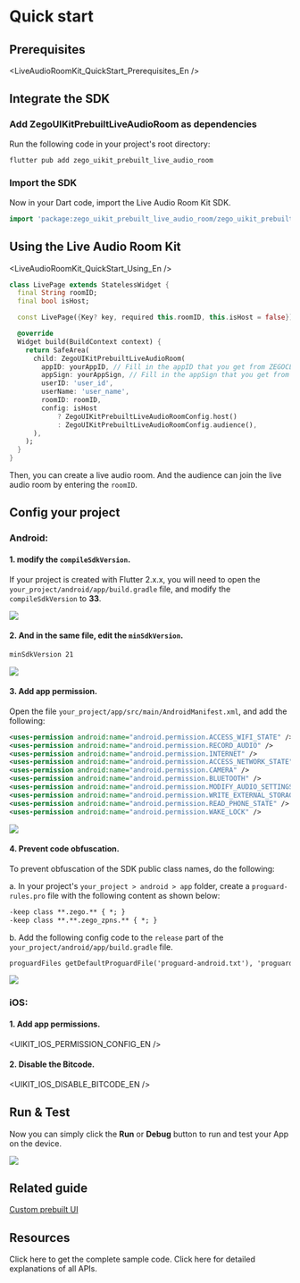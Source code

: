 
# Quick start

## Prerequisites

<LiveAudioRoomKit_QuickStart_Prerequisites_En />

## Integrate the SDK

### Add ZegoUIKitPrebuiltLiveAudioRoom as dependencies

Run the following code in your project's root directory: 

```dart
flutter pub add zego_uikit_prebuilt_live_audio_room
```

### Import the SDK

Now in your Dart code, import the Live Audio Room Kit SDK.

```dart
import 'package:zego_uikit_prebuilt_live_audio_room/zego_uikit_prebuilt_live_audio_room.dart';
```


## Using the Live Audio Room Kit


<LiveAudioRoomKit_QuickStart_Using_En />

```dart
class LivePage extends StatelessWidget {
  final String roomID;
  final bool isHost;

  const LivePage({Key? key, required this.roomID, this.isHost = false}) : super(key: key);

  @override
  Widget build(BuildContext context) {
    return SafeArea(
      child: ZegoUIKitPrebuiltLiveAudioRoom(
        appID: yourAppID, // Fill in the appID that you get from ZEGOCLOUD Admin Console.
        appSign: yourAppSign, // Fill in the appSign that you get from ZEGOCLOUD Admin Console.
        userID: 'user_id',
        userName: 'user_name',
        roomID: roomID,
        config: isHost
            ? ZegoUIKitPrebuiltLiveAudioRoomConfig.host()
            : ZegoUIKitPrebuiltLiveAudioRoomConfig.audience(),
      ),
    );
  }
}
```

Then, you can create a live audio room. And the audience can join the live audio room by entering the `roomID`.

## Config your project

### Android:

#### 1. modify the `compileSdkVersion`.

If your project is created with Flutter 2.x.x, you will need to open the `your_project/android/app/build.gradle` file, and modify the `compileSdkVersion` to **33**.

<Frame width="auto" height="auto" caption="">
  <img src="https://storage.zego.im/sdk-doc/Pics/ZegoUIKit/Flutter/compile_sdk_version.png" />
</Frame>

#### 2. And in the same file, edit the `minSdkVersion`.

```xml
minSdkVersion 21
```

<Frame width="auto" height="auto" caption="">
  <img src="https://storage.zego.im/sdk-doc/Pics/ZegoUIKit/Flutter/android_min_sdk_21.png" />
</Frame>

#### 3. Add app permission.
Open the file `your_project/app/src/main/AndroidManifest.xml`, and add the following:

```xml
<uses-permission android:name="android.permission.ACCESS_WIFI_STATE" />
<uses-permission android:name="android.permission.RECORD_AUDIO" />
<uses-permission android:name="android.permission.INTERNET" />
<uses-permission android:name="android.permission.ACCESS_NETWORK_STATE" />
<uses-permission android:name="android.permission.CAMERA" />
<uses-permission android:name="android.permission.BLUETOOTH" />
<uses-permission android:name="android.permission.MODIFY_AUDIO_SETTINGS" />
<uses-permission android:name="android.permission.WRITE_EXTERNAL_STORAGE" />
<uses-permission android:name="android.permission.READ_PHONE_STATE" />
<uses-permission android:name="android.permission.WAKE_LOCK" />
```

<Frame width="auto" height="auto" caption="">
  <img src="https://storage.zego.im/sdk-doc/Pics/ZegoUIKit/Flutter/live/permission_android.png" />
</Frame>

#### 4. Prevent code obfuscation.

To prevent obfuscation of the SDK public class names, do the following:

a. In your project's `your_project > android > app` folder, create a `proguard-rules.pro` file with the following content as shown below:

```xml
-keep class **.zego.** { *; }
-keep class **.**.zego_zpns.** { *; }
```

b. Add the following config code to the `release` part of the `your_project/android/app/build.gradle` file.

```xml
proguardFiles getDefaultProguardFile('proguard-android.txt'), 'proguard-rules.pro'
```

<Frame width="auto" height="auto" caption="">
  <img src="https://storage.zego.im/sdk-doc/Pics/ZegoUIKit/Flutter/android_class_confusion_zpns.png" />
</Frame>

### iOS:

#### 1. Add app permissions.


<UIKIT_IOS_PERMISSION_CONFIG_EN />

#### 2. Disable the Bitcode.


<UIKIT_IOS_DISABLE_BITCODE_EN />

## Run & Test

Now you can simply click the **Run** or **Debug** button to run and test your App on the device.

<Frame width="auto" height="auto" caption="">
  <img src="https://storage.zego.im/sdk-doc/Pics/ZegoUIKit/Flutter/run_flutter_project.jpg" />
</Frame>

## Related guide

[Custom prebuilt UI](./03-Custom%20prebuilt%20features/01-Overview.mdx)

## Resources

<CardGroup cols={2}>
  <Card title="Sample code" href="https://github.com/ZEGOCLOUD/zego_uikit_prebuilt_live_audio_room_example_flutter">
    Click here to get the complete sample code.
  </Card>
  <Card title="API reference" href="https://pub.dev/documentation/zego_uikit_prebuilt_live_audio_room/latest/zego_uikit_prebuilt_live_audio_room/zego_uikit_prebuilt_live_audio_room-library.html">
    Click here for detailed explanations of all APIs.
  </Card>
</CardGroup>
